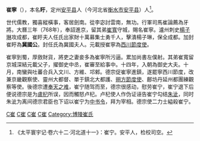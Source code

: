 '''崔寧'''（{{bd|723年||783年|11月10日|catIdx=C}}），本名'''盱'''，定州[[安平县|安平县]]人（今河北省[[衡水市|衡水市]][[安平县|安平县]]）人<ref>《太平寰宇记·卷六十二·河北道十一》：崔宁。安平人，检校司空。</ref>。

世代儒教，獨喜縱橫事，客居劍南。從李宓討雲南，無功。行軍司馬崔論薦為牙將。大曆三年（768年），奉詔進京，留其弟[[崔寬_(唐朝)|崔寬]]守城，賜名崔寧。瀘州刺史[[楊子琳|楊子琳]]攻成都，崔盱夫人任氏出家財十萬募集士勇千人，擊潰楊子琳，保全成都。加封崔盱為'''冀國公'''。封任氏為冀國夫人。元載授崔寧為[[西川節度使|西川節度使]]。

崔寧到蜀，厚斂財貨，將吏之妻妾多為崔寧所污逼。累加尚書左僕射。其弟崔寬留京城深結元載父子，擢御史中丞，崔審至給事中。十四年，入朝為御史大夫。十月，南蠻與吐蕃合兵入文川、方維、邛郲。德宗促崔寧進鎮，遂罷寧西川節度，改兼京畿觀察使、靈州大都督、單于鎮北大都護、[[朔方節度使|朔方節度使]]、鄜坊丹延州都團練觀察等使。後德宗遭[[奉天之难|奉天之难]]，崔宁随驾而至，德宗很感动，慰劳崔宁，崔宁退下后便说德宗是为[[盧杞|盧杞]]所误，因而觸怒卢杞。卢杞使人作伪证诬告崔宁勾结[[朱泚|朱泚]]，同时朱泚为离间德宗君臣也下诏以崔宁为[[中书令|中书令]]，拜为宰相。德宗使二力士縊殺崔宁。

{{start box}}
{{s-before|[[侯希逸|侯希逸]]}}
{{s-title|[[唐朝|唐朝]][[尚书右仆射|尚书右仆射]]|（非宰相）<br>781年—783年}}
{{s-after|[[李叔明|李叔明]]}}
{{end box}}

[[Category:唐朝軍事人物|C崔]]
[[Category:西川節度使|C崔]]
[[Category:朔方節度使|C崔]]
[[Category:唐朝灵州都督|C崔]]
[[Category:博陵崔氏|Category:博陵崔氏]]